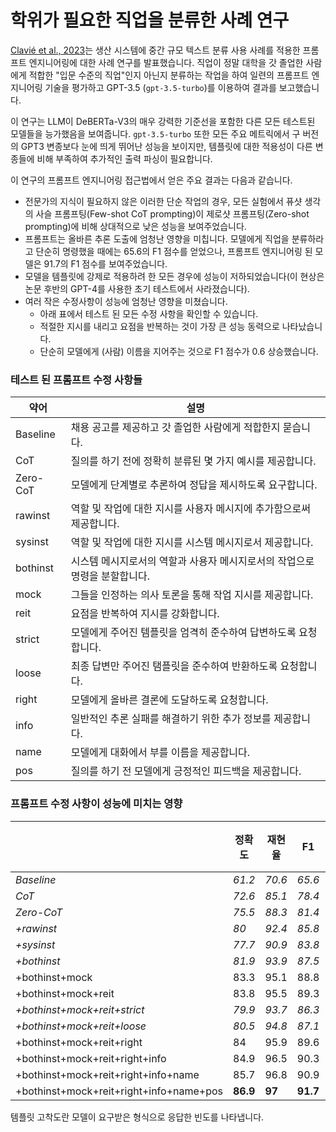# 학위가 필요한 직업을 분류한 사례 연구

[Clavié et al., 2023](https://arxiv.org/abs/2303.07142)는 생산 시스템에 중간 규모 텍스트 분류 사용 사례를 적용한 프롬프트 엔지니어링에 대한 사례 연구를 발표했습니다. 직업이 정말 대학을 갓 졸업한 사람에게 적합한 "입문 수준의 직업"인지 아닌지 분류하는 작업을 하여 일련의 프롬프트 엔지니어링 기술을 평가하고 GPT-3.5 (`gpt-3.5-turbo`)를 이용하여 결과를 보고했습니다.

이 연구는 LLM이 DeBERTa-V3의 매우 강력한 기준선을 포함한 다른 모든 테스트된 모델들을 능가했음을 보여줍니다. `gpt-3.5-turbo` 또한 모든 주요 메트릭에서 구 버전의 GPT3 변종보다 눈에 띄게 뛰어난 성능을 보이지만, 템플릿에 대한 적용성이 다른 변종들에 비해 부족하여 추가적인 출력 파싱이 필요합니다.

이 연구의 프롬프트 엔지니어링 접근법에서 얻은 주요 결과는 다음과 같습니다.

- 전문가의 지식이 필요하지 않은 이러한 단순 작업의 경우, 모든 실험에서 퓨샷 생각의 사슬 프롬프팅(Few-shot CoT prompting)이 제로샷 프롬프팅(Zero-shot prompting)에 비해 상대적으로 낮은 성능을 보여주었습니다.
- 프롬프트는 올바른 추론 도출에 엄청난 영향을 미칩니다. 모델에게 직업을 분류하라고 단순히 명령했을 때에는 65.6의 F1 점수를 얻었으나, 프롬프트 엔지니어링 된 모델은 91.7의 F1 점수를 보여주었습니다.
- 모델을 템플릿에 강제로 적용하려 한 모든 경우에 성능이 저하되었습니다(이 현상은 논문 후반의 GPT-4를 사용한 초기 테스트에서 사라졌습니다).
- 여러 작은 수정사항이 성능에 엄청난 영향을 미쳤습니다.
  - 아래 표에서 테스트 된 모든 수정 사항을 확인할 수 있습니다.
  - 적절한 지시를 내리고 요점을 반복하는 것이 가장 큰 성능 동력으로 나타났습니다.
  - 단순히 모델에게 (사람) 이름을 지어주는 것으로 F1 점수가 0.6 상승했습니다.

### 테스트 된 프롬프트 수정 사항들

| 약어     | 설명                                                                              |
| -------- | --------------------------------------------------------------------------------- |
| Baseline | 채용 공고를 제공하고 갓 졸업한 사람에게 적합한지 묻습니다.                        |
| CoT      | 질의를 하기 전에 정확히 분류된 몇 가지 예시를 제공합니다.                         |
| Zero-CoT | 모델에게 단계별로 추론하여 정답을 제시하도록 요구합니다.                          |
| rawinst  | 역할 및 작업에 대한 지시를 사용자 메시지에 추가함으로써 제공합니다.               |
| sysinst  | 역할 및 작업에 대한 지시를 시스템 메시지로서 제공합니다.                          |
| bothinst | 시스템 메시지로서의 역할과 사용자 메시지로서의 작업으로 명령을 분할합니다.        |
| mock     | 그들을 인정하는 의사 토론을 통해 작업 지시를 제공합니다.                          |
| reit     | 요점을 반복하여 지시를 강화합니다.                                                |
| strict   | 모델에게 주어진 템플릿을 엄격히 준수하여 답변하도록 요청합니다.                   |
| loose    | 최종 답변만 주어진 탬플릿을 준수하여 반환하도록 요청합니다.                       |
| right    | 모델에게 올바른 결론에 도달하도록 요청합니다.                                     |
| info     | 일반적인 추론 실패를 해결하기 위한 추가 정보를 제공합니다.                        |
| name     | 모델에게 대화에서 부를 이름을 제공합니다.                                         |
| pos      | 질의를 하기 전 모델에게 긍정적인 피드백을 제공합니다.                             |


### 프롬프트 수정 사항이 성능에 미치는 영향

|                                         | 정확도   | 재현율 | F1       | 템플릿 고착도 |
| --------------------------------------- | -------- | ------ | -------- | ------------- |
| _Baseline_                              | _61.2_   | _70.6_ | _65.6_   | _79%_         |
| _CoT_                                   | _72.6_   | _85.1_ | _78.4_   | _87%_         |
| _Zero-CoT_                              | _75.5_   | _88.3_ | _81.4_   | _65%_         |
| _+rawinst_                              | _80_     | _92.4_ | _85.8_   | _68%_         |
| _+sysinst_                              | _77.7_   | _90.9_ | _83.8_   | _69%_         |
| _+bothinst_                             | _81.9_   | _93.9_ | _87.5_   | _71%_         |
| +bothinst+mock                          | 83.3     | 95.1   | 88.8     | 74%           |
| +bothinst+mock+reit                     | 83.8     | 95.5   | 89.3     | 75%           |
| _+bothinst+mock+reit+strict_            | _79.9_   | _93.7_ | _86.3_   | _**98%**_     |
| _+bothinst+mock+reit+loose_             | _80.5_   | _94.8_ | _87.1_   | _95%_         |
| +bothinst+mock+reit+right               | 84       | 95.9   | 89.6     | 77%           |
| +bothinst+mock+reit+right+info          | 84.9     | 96.5   | 90.3     | 77%           |
| +bothinst+mock+reit+right+info+name     | 85.7     | 96.8   | 90.9     | 79%           |
| +bothinst+mock+reit+right+info+name+pos | **86.9** | **97** | **91.7** | 81%           |

템플릿 고착도란 모델이 요구받은 형식으로 응답한 빈도를 나타냅니다.

